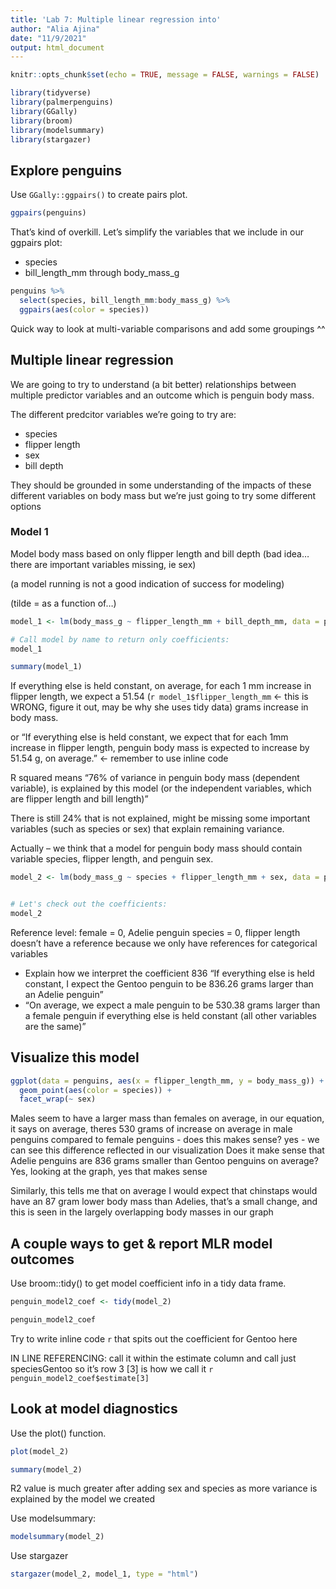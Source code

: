 ```yaml
---
title: 'Lab 7: Multiple linear regression into'
author: "Alia Ajina"
date: "11/9/2021"
output: html_document
---
```


```r
knitr::opts_chunk$set(echo = TRUE, message = FALSE, warnings = FALSE)

library(tidyverse)
library(palmerpenguins)
library(GGally)
library(broom)
library(modelsummary)
library(stargazer)
```

## Explore penguins

Use `GGally::ggpairs()` to create pairs plot.

```r
ggpairs(penguins)
```

That's kind of overkill. Let's simplify the variables that we include in our ggpairs plot:

- species
- bill_length_mm through body_mass_g

```r
penguins %>% 
  select(species, bill_length_mm:body_mass_g) %>% 
  ggpairs(aes(color = species))
```

Quick way to look at multi-variable comparisons and add some groupings ^^

## Multiple linear regression

We are going to try to understand (a bit better) relationships between multiple predictor variables and an outcome which is penguin body mass.

The different predcitor variables we're going to try are:

- species
- flipper length
- sex
- bill depth

They should be grounded in some understanding of the impacts of these different variables on body mass but we're just going to try some different options

### Model 1

Model body mass based on only flipper length and bill depth (bad idea... there are important variables missing, ie sex)

(a model running is not a good indication of success for modeling)

(tilde = as a function of...)

```r
model_1 <- lm(body_mass_g ~ flipper_length_mm + bill_depth_mm, data = penguins)

# Call model by name to return only coefficients:
model_1

summary(model_1)
```
If everything else is held constant, on average, for each 1 mm increase in flipper length, we expect a 51.54 (`r model_1$flipper_length_mm` <- this is WRONG, figure it out, may be why she uses tidy data) grams increase in body mass.

or "If everything else is held constant, we expect that for each 1mm increase in flipper length, penguin body mass is expected to increase by 51.54 g, on average." <- remember to use inline code

R squared means "76% of variance in penguin body mass (dependent variable), is explained by this model (or the independent variables, which are flipper length and bill length)"

There is still 24% that is not explained, might be missing some important variables (such as species or sex) that explain remaining variance.

Actually -- we think that a model for penguin body mass should contain variable species, flipper length, and penguin sex.

```r
model_2 <- lm(body_mass_g ~ species + flipper_length_mm + sex, data = penguins )


# Let's check out the coefficients:
model_2
```

Reference level: 
female = 0,
Adelie penguin species = 0, 
flipper length doesn't have a reference because we only have references for categorical variables

- Explain how we interpret the coefficient 836 "If everything else is held constant, I expect the Gentoo penguin to be 836.26 grams larger than an Adelie penguin"
- "On average, we expect a male penguin to be 530.38 grams larger than a female penguin if everything else is held constant (all other variables are the same)"

## Visualize this model

```r
ggplot(data = penguins, aes(x = flipper_length_mm, y = body_mass_g)) +
  geom_point(aes(color = species)) +
  facet_wrap(~ sex)
```
Males seem to have a larger mass than females on average, in our equation, it says on average, theres 530 grams of increase on average in male penguins compared to female penguins
- does this makes sense? yes
- we can see this difference reflected in our visualization
Does it make sense that Adelie penguins are 836 grams smaller than Gentoo penguins on average? Yes, looking at the graph, yes that makes sense

Similarly, this tells me that on average I would expect that chinstaps would have an 87 gram lower body mass than Adelies, that's a small change, and this is seen in the largely overlapping body masses in our graph

## A couple ways to get & report MLR model outcomes

Use broom::tidy() to get model coefficient info in a tidy data frame.

```r
penguin_model2_coef <- tidy(model_2)

penguin_model2_coef
```

Try to write inline code `r` that spits out the coefficient for Gentoo here

IN LINE REFERENCING: call it within the estimate column and call just speciesGentoo so it's row 3
[3] is how we call it
`r penguin_model2_coef$estimate[3]`

## Look at model diagnostics

Use the plot() function.

```r
plot(model_2)

summary(model_2)
```

R2 value is much greater after adding sex and species as more variance is explained by the model we created

Use modelsummary:
```r
modelsummary(model_2)
```

Use stargazer
```r
stargazer(model_2, model_1, type = "html")
```








